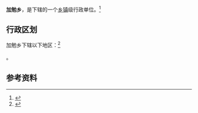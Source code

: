 {{中国乡级行政区|52/26/33/212/000}}

'''加勉乡'''，是{{PRC admin/fullname|52/26/33/212/000|3}}下辖的一个[[乡镇|乡镇]]级行政单位。<ref>{{PRC admin/ref sgc|{{PRC admin/parent|52/26/33/212/000}}}}</ref>

== 行政区划 ==

加勉乡下辖以下地区：<ref>{{PRC admin/ref sgc|52/26/33/212/000}}</ref>

{{PRC admin/children|52/26/33/212/000}}。

== 参考资料 ==

{{reflist}}

{{行政区划小作品}}
{{PRC admin/navcat|52/26/33/212/000}}
